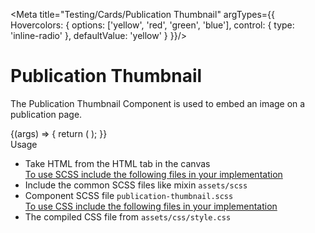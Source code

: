 
<Meta title="Testing/Cards/Publication Thumbnail" argTypes={{
  Hovercolors: {
    options: ['yellow', 'red', 'green', 'blue'],
    control: { type: 'inline-radio' },
    defaultValue: 'yellow'
  }
}}/>

<style>{`
.subheading {
  font-weight: 700;
  font-size: 24px;
  color: #031c2d;
  line-height: 24px;
  margin-bottom: 12px;
  margin-top: 40px;
}
`}</style>  

# Publication Thumbnail
The Publication Thumbnail Component is used to embed an image on a publication page.

<Story name="Publication Thumbnail">
  {(args) => {
    return (
      <Publicationthumb
        {...args}
      ></Publicationthumb>
    );
  }}
</Story>

<div className="subheading">Usage</div>
<ul>
<li>Take HTML from the HTML tab in the canvas</li>
<u>To use SCSS include the following files in your implementation</u>
<li>Include the common SCSS files like mixin <code>assets/scss</code></li>
<li>Component SCSS file <code>publication-thumbnail.scss</code></li>
<u>To use CSS include the following files in your implementation</u>
<li>The compiled CSS file from <code>assets/css/style.css</code></li>
</ul>
